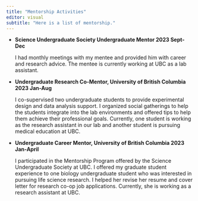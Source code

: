 ```yaml
---
title: "Mentorship Activities"
editor: visual
subtitle: "Here is a list of mentorship."
---
```


-   **Science Undergraduate Society Undergraduate Mentor 2023 Sept-Dec**

    I had monthly meetings with my mentee and provided him with career and research advice. The mentee is currently working at UBC as a lab assistant.

-   **Undergraduate Research Co-Mentor, University of British Columbia 2023 Jan-Aug**

    I co-supervised two undergraduate students to provide experimental design and data analysis support. I organized social gatherings to help the students integrate into the lab environments and offered tips to help them achieve their professional goals. Currently, one student is working as the research assistant in our lab and another student is pursuing medical education at UBC.

-   **Undergraduate Career Mentor, University of British Columbia 2023 Jan-April**

    I participated in the Mentorship Program offered by the Science Undergraduate Society at UBC. I offered my graduate student experience to one biology undergraduate student who was interested in pursuing life science research. I helped her revise her resume and cover letter for research co-op job applications. Currently, she is working as a research assistant at UBC.
